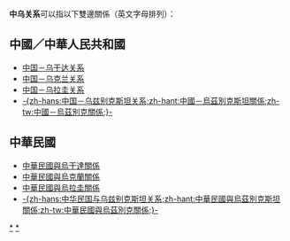 {{noteTA|G1=國家}}
'''中乌关系'''可以指以下雙邊關係（英文字母排列）：

==中國／中華人民共和國==
* [[中国－乌干达关系|中国－乌干达关系]]
* [[中国－乌克兰关系|中国－乌克兰关系]]
* [[中国－乌拉圭关系|中国－乌拉圭关系]]
* [[中国－乌兹别克斯坦关系|-{zh-hans:中国－乌兹别克斯坦关系;zh-hant:中國－烏茲別克斯坦關係;zh-tw:中國－烏茲別克關係;}-]]

==中華民國==
{{主條目消歧義|「'''臺烏關係'''」重新導向至此。}}
*[[中華民國與烏干達關係|中華民國與烏干達關係]]
*[[中華民國與烏克蘭關係|中華民國與烏克蘭關係]]
*[[中華民國與烏拉圭關係|中華民國與烏拉圭關係]]
*[[中華民國與烏茲別克關係|-{zh-hans:中华民国与乌兹别克斯坦关系;zh-hant:中華民國與烏茲別克斯坦關係;zh-tw:中華民國與烏茲別克關係;}-]]

{{disambig|Cat=四字消歧义}}
[[Category:中華人民共和國雙邊關係消歧義|*]]
[[Category:中華民國雙邊關係消歧義|*]]